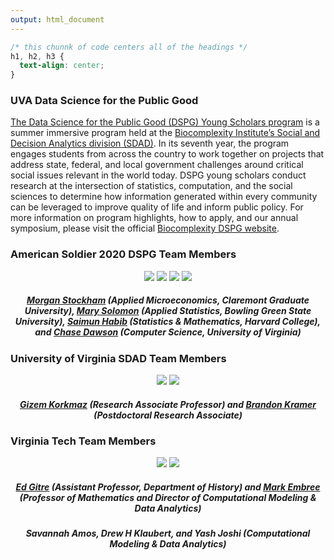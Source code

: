 ```yaml
---
output: html_document
---
```


```css
/* this chunnk of code centers all of the headings */
h1, h2, h3 {
  text-align: center;
}
```

### UVA Data Science for the Public Good 

[The Data Science for the Public Good (DSPG) Young Scholars program](https://biocomplexity.virginia.edu/social-decision-analytics/dspg-program) is a summer immersive program held at the [Biocomplexity Institute’s Social and Decision Analytics division (SDAD)](https://biocomplexity.virginia.edu/social-decision-analytics). In its seventh year, the program engages students from across the country to work together on projects that address state, federal, and local government challenges around critical social issues relevant in the world today. DSPG young scholars conduct research at the intersection of statistics, computation, and the social sciences to determine how information generated within every community can be leveraged to improve quality of life and inform public policy. For more information on program highlights, how to apply, and our annual symposium, please visit the official [Biocomplexity DSPG website]((https://biocomplexity.virginia.edu/social-decision-analytics/dspg-program)).

### American Soldier 2020 DSPG Team Members 

<center>
![](/morgan.jpeg) ![](/mary.jpg) ![](/saimun.jpg) ![](/chase.jpg)  
</center>

##### [Morgan Stockham](https://github.com/morganstockham) (Applied Microeconomics, Claremont Graduate University), [Mary Solomon](https://github.com/marysolomon) (Applied Statistics, Bowling Green State University), [Saimun Habib](https://github.com/saibib) (Statistics & Mathematics, Harvard College), and [Chase Dawson](https://github.com/chasedawson) (Computer Science, University of Virginia) {style=text-align:center}
###

### University of Virginia SDAD Team Members 

<center>
![](/gizem.jpg) ![](/brandon.jpg)
</center>

##### [Gizem Korkmaz](https://biocomplexity.virginia.edu/gizem-korkmaz) (Research Associate Professor) and [Brandon Kramer](https://biocomplexity.virginia.edu/brandon-kramer) (Postdoctoral Research Associate) {style=text-align:center}

### Virginia Tech Team Members

<center>
![](/ed-gitre.jpg) ![](/mark-embree.jpg)
</center>

##### [Ed Gitre](https://liberalarts.vt.edu/departments-and-schools/department-of-history/faculty/edward-gitre.html) (Assistant Professor, Department of History) and [Mark Embree](https://www.math.vt.edu/people/faculty/embree-mark.html) (Professor of Mathematics and Director of Computational Modeling & Data Analytics) {style=text-align:center}

##### Savannah Amos, Drew H Klaubert, and Yash Joshi (Computational Modeling & Data Analytics) {style=text-align:center}


